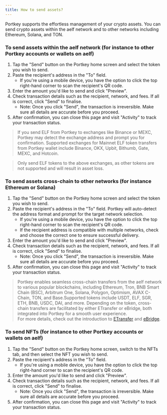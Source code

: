 ```yaml
---
title: How to send assets?
---
```


Portkey supports the effortless management of your crypto assets. You can send crypto assets within the aelf network and to other networks including Ethereum, Solana, and TON.

### To send assets within the aelf network (for instance to other Portkey accounts or wallets on aelf)

1. Tap the "Send" button on the Portkey home screen and select the token you wish to send.
2. Paste the recipient's address in the "To" field.
   * If you're using a mobile device, you have the option to click the top right-hand corner to scan the recipient's QR code.
3. Enter the amount you'd like to send and click "Preview".
4. Check transaction details such as the recipient, network, and fees. If all is correct, click "Send" to finalise.
   * Note: Once you click "Send", the transaction is irreversible. Make sure all details are accurate before you proceed.
5. After confirmation, you can close this page and visit "Activity" to track your transaction status.

> If you send ELF from Portkey to exchanges like Binance or MEXC, Portkey may detect the exchange address and prompt you for confirmation. Supported exchanges for Mainnet ELF token transfers from Portkey wallet include Binance, OKX, Upbit, Bithumb, Gate, MEXC, and Hotcoin.

> Only send ELF tokens to the above exchanges, as other tokens are not supported and will result in asset loss.

### To send assets cross-chain to other networks (for instance Ethereum or Solana)

1. Tap the "Send" button on the Portkey home screen and select the token you wish to send.
2. Paste the recipient's address in the "To" field. Portkey will auto-detect the address format and prompt for the target network selection.
   * If you're using a mobile device, you have the option to click the top right-hand corner to scan the recipient's QR code.
   * If the recipient address is compatible with multiple networks, check and choose the correct one to ensure successful delivery.
3. Enter the amount you'd like to send and click "Preview".
4. Check transaction details such as the recipient, network, and fees. If all is correct, click "Send" to finalise.
   * Note: Once you click "Send", the transaction is irreversible. Make sure all details are accurate before you proceed.
5. After confirmation, you can close this page and visit "Activity" to track your transaction status.

> Portkey enables seamless cross-chain transfers from the aelf network to various popular blockchains, including Ethereum, Tron, BNB Smart Chain (BSC), Arbitrum One, Solana, Polygon, Optimism, AVAX C-Chain, TON, and Base.Supported tokens include USDT, ELF, SGR, ETH, BNB, USDC, DAI, and more. Depending on the token, cross-chain transfers are facilitated by either ETransfer or eBridge, both integrated into Portkey for a smooth user experience.\
> For more details, check out the introduction to [ETransfer](/docs/What-is-ETransfer-and-how-does-it-facilitate-cross-chain-transfers-in-Portkey "") and [eBridge](/docs/What-is-eBridge-and-how-does-it-facilitate-cross-chain-transfers-in-Portkey "").

### To send NFTs (for instance to other Portkey accounts or wallets on aelf)

1. Tap the "Send" button on the Portkey home screen, switch to the NFTs tab, and then select the NFT you wish to send.
2. Paste the recipient's address in the "To" field.
   * If you're using a mobile device, you have the option to click the top right-hand corner to scan the recipient's QR code.
3. Enter the amount you'd like to send and click "Preview".
4. Check transaction details such as the recipient, network, and fees. If all is correct, click "Send" to finalise.
   * Note: Once you click "Send", the transaction is irreversible. Make sure all details are accurate before you proceed.
5. After confirmation, you can close this page and visit "Activity" to track your transaction status.
